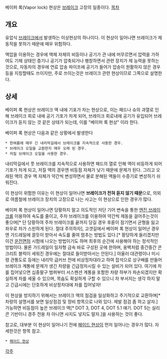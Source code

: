 베이퍼 록(Vapor lock) 현상은 [[브레이크]] 고장의 일종이다.
[[목차]]
== 개요 ==
유압식 [[브레이크]]에서 발생하는 이상현상의 하나이다.
이 현상이 일어나면 브레이크가 제 동작을 못하기 때문에 매우 위험하다.

액압을 이용하는 경우에 액체 자체의 비등이나 공기가 관 내에 머무르면서 압력을 가하여도 기체 상태인 증기나 공기가 압축되거나 팽창하면서 관련 장치가 제 능력을 못하는것으로, 자동차의 경우에 연료 압송 파이프에 공기가 들어가 압송이 원활하지 않은 경우 등을 지칭할때도 쓰이지만, 주로 쓰이는것은 브레이크 관련 현상이므로 그쪽으로 설명한다.
== 상세 ==
베이퍼 록 현상은 브레이크 액 내에 기포가 차는 현상으로, 이는 패드나 슈의 과열로 인해 브레이크 회로 내에 공기 기포가 차게 되어, 브레이크 회로내에 공기가 유입되어 브레이크가 듣지 않는 것 같은 상태가 되는데, 이를 "베이퍼 록 현상" 이라 한다.

베이퍼 록 현상은 다음과 같은 상황에서 발생한다

 * 한여름에 매우 긴 내리막길에서 브레이크를 지속적으로 사용한 경우.
 * 브레이크 오일을 교환한지 매우 오래 된 경우.
 * 저질 브레이크 오일을 사용한 경우.

내리막길에서 풋 브레이크를 지속적으로 사용하면 패드의 열로 인해 액이 비등하게 되어 기포가 차게 되고, 저질 액의 경우엔 비등점 자체가 낮기 때문에 문제가 된다. 그리고 오래된 액의 경우 액 자체가 약간씩 변성하면서 물로 분해된 액들이 수증기로 변성하기 쉬워진다.

이 현상이 위험한 이유는 이 현상이 일어나면 '''브레이크가 전혀 듣지 않기 때문'''으로, 의외로 여름철에 브레이크 장치의 고장으로 나는 사고는 이 현상으로 인한 경우가 많다.

베이퍼 록 현상이 일어나면 당황하지 말고 의도적인 저단 기어 변속을 통한 [[엔진 브레이크]]를 이용하여 속도를 줄이고, 주차 브레이크를 이용하여 약간씩 제동을 걸어주는것이 좋으며[* 단 당황하여 주차 브레이크를 끝까지 당길 경우 후륜이 잠기면서 균형을 잃고 좌우로 차가 스핀하게 된다. 절대 주의하자], 고갯길에서 베이퍼 록 현상이 일어난 경우엔 가드레일에 끌듯이 받아서 속도를 줄여 멈추는 방법도 있다.[* 황당하게 들리겠지만 이건 [[운전면허]] 시험에 나오는 방법이기도 하며 최후의 순간에 사용해야 하는 정석적인 방법이다. 물론 가드레일이 일자형 금속 바로 구성된 곳에 한하며, 옹벽처럼 중간중간 콘크리트 블럭이 세워진 경우에는 절대로 들이받아서는 안된다.] 아울러 대관령이나 미시령 관통도로 등에는 내리막 급커브 전에 비상정차대라고 하여 잡석으로 상구배를 만들어 브레이크 계통에 문제가 생긴 차량을 긴급정차시킬 수 있는 설비가 되어 있다. 여기에 차를 집어넣으면 십중팔구 범퍼부터 서스펜션 계통을 포함한 차량 하부가 파손되겠지만 확실하게 차를 세울 수 있으며, 목숨도 확실하게 구할 수 있으니 차 부서지는 생각 하지 말고 긴급시에는 단호하게 비상정차대에 차를 집어넣자!

이 현상을 방지하기 위해서는 브레이크 액의 점검을 일상화하고 주기적으로 교환하며[* 차량의 설명서를 보면 일상점검 및 정비 항목으로 나와 있다. 제발 점검 좀 하고 살자.] 가능하면 비등점이 높은 브레이크 액[* DOT 3, DOT 4, DOT 5.1 얘기. DOT 5는 실리콘 기반이니 경주 전용 차 아니면 사지도 넣지도 말자.]을 사용하는 것이 좋다.

참고로, 대부분 이 현상이 일어나기 전에 [[페이드 현상]]이 먼저 일어나는 경우가 많다. 자세한것은 항목 참고.

 * [[페이드 현상]]

[[각주]]
